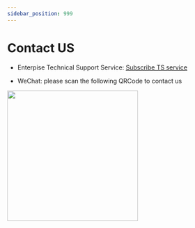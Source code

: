 ```yaml
---
sidebar_position: 999
---
```


# Contact US

- Enterpise Technical Support Service: [Subscribe TS service](https://www.yunion.cn/subscription/index.html)

- WeChat: please scan the following QRCode to contact us


<img src={WechatQRCode} width="300" />
